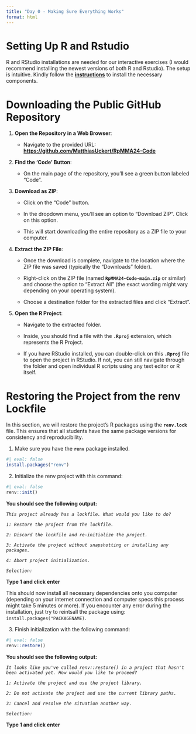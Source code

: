 ```yaml
---
title: "Day 0 - Making Sure Everything Works"
format: html
---
```


# Setting Up R and Rstudio

R and RStudio installations are needed for our interactive exercises (I would recommend installing the newest versions of both R and Rstudio). The setup is intuitive. Kindly follow the [**instructions**](https://rstudio-education.github.io/hopr/starting.html) to install the necessary components.

# Downloading the Public GitHub Repository

1.  **Open the Repository in a Web Browser**:

    -   Navigate to the provided URL: [**https://github.com/MatthiasUckert/RpMMA24-Code**](https://github.com/MatthiasUckert/RpMMA24-Code)

2.  **Find the 'Code' Button**:

    -   On the main page of the repository, you'll see a green button labeled "Code".

3.  **Download as ZIP**:

    -   Click on the "Code" button.

    -   In the dropdown menu, you'll see an option to "Download ZIP". Click on this option.

    -   This will start downloading the entire repository as a ZIP file to your computer.

4.  **Extract the ZIP File**:

    -   Once the download is complete, navigate to the location where the ZIP file was saved (typically the "Downloads" folder).

    -   Right-click on the ZIP file (named **`RpMMA24-Code-main.zip`** or similar) and choose the option to "Extract All" (the exact wording might vary depending on your operating system).

    -   Choose a destination folder for the extracted files and click "Extract".

5.  **Open the R Project**:

    -   Navigate to the extracted folder.

    -   Inside, you should find a file with the **`.Rproj`** extension, which represents the R Project.

    -   If you have RStudio installed, you can double-click on this **`.Rproj`** file to open the project in RStudio. If not, you can still navigate through the folder and open individual R scripts using any text editor or R itself.

# Restoring the Project from the renv Lockfile

In this section, we will restore the project's R packages using the **`renv.lock`** file. This ensures that all students have the same package versions for consistency and reproducibility.

1.  Make sure you have the **`renv`** package installed.

```r
#| eval: false
install.packages("renv")
```

2.  Initialize the renv project with this command:

```r
#| eval: false
renv::init()
```

**You should see the following output:**

*`This project already has a lockfile. What would you like to do?`*

*`1: Restore the project from the lockfile.`*

*`2: Discard the lockfile and re-initialize the project.`*

*`3: Activate the project without snapshotting or installing any packages.`*

*`4: Abort project initialization.`*

*`Selection:`*

**Type 1 and click enter**

This should now install all necessary dependencies onto you computer (depending on your internet connection and computer specs this process might take 5 minutes or more). If you encounter any error during the installation, just try to reintsall the package using: `install.packages("PACKAGENAME)`.

3.  Finish initialization with the following command:

```r
#| eval: false
renv::restore()
```

**You should see the following output:**

*`It looks like you've called renv::restore() in a project that hasn't been activated yet. How would you like to proceed?`*

*`1: Activate the project and use the project library.`*

*`2: Do not activate the project and use the current library paths.`*

*`3: Cancel and resolve the situation another way.`*

*`Selection:`*

**Type 1 and click enter**
